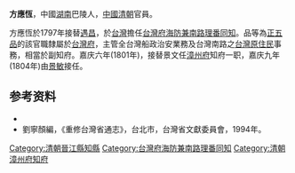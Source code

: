 '''方應恆'''，中國[[湖南|湖南]]巴陵人，[[中國|中國]][[清朝|清朝]]官員。

方應恆於1797年接替[[遇昌|遇昌]]，於[[台灣|台灣]]擔任[[台灣府海防兼南路理番同知|台灣府海防兼南路理番同知]]。品等為[[正五品|正五品]]的該官職隸屬於[[台灣府|台灣府]]，主管全台灣船政治安業務及台灣南路之[[台灣原住民|台灣原住民]]事務，相當於副知府。嘉庆六年(1801年)，接替景文任[[漳州府|漳州府]]知府一职，嘉庆九年(1804年)由[[景敏|景敏]]接任。

==参考资料==
* {{cite book|author=编纂委员会  |title=《福建省情资料库》 |year=2001年 |publisher=福建省地方志编纂委员会 |location=福建 |isbn=}}
*劉寧顏編，《重修台灣省通志》，台北市，台灣省文獻委員會，1994年。

{{start box}}
{{s-off}}
{{succession box|[[吳大勳|吳大勳]]|袁廷鰲|[[泉州府|泉州府]]晉江縣[[知縣|知縣]]|[[乾隆|乾隆]]六十年－[[嘉庆|嘉庆]]元年<br />（1795－1796年）}}
{{s-before|[[遇昌|遇昌]]}}
{{s-title|[[台灣府海防兼南路理番同知|台灣府海防兼南路理番同知]]|1797年上任}}
{{s-after|[[魏堯年|魏堯年]]}}
{{succession box|景文|[[景敏|景敏]]|[[漳州府|漳州府]][[知府|知府]]|[[嘉庆|嘉庆]]六年－九年<br />（1801－1804年）}}
{{end box}}
{{清朝人物小作品}}
[[Category:清朝晉江縣知縣|Category:清朝晉江縣知縣]]
[[Category:台灣府海防兼南路理番同知|Category:台灣府海防兼南路理番同知]]
[[Category:清朝漳州府知府|Category:清朝漳州府知府]]